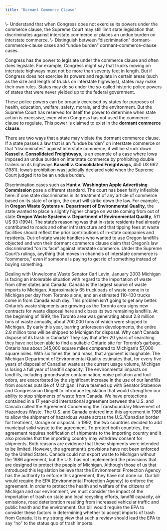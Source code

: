 ```yaml
---
title: "Dormant Commerce Clause"
---
```

<div className="content-chunk" data-subsection-id = "Learning-Objectives-54t">
<Info title="LEARNING OBJECTIVES">\- Understand that when Congress does not exercise its powers under the commerce clause, the Supreme Court may still limit state legislation that discriminates against interstate commerce or places an undue burden on interstate commerce.  
\- Distinguish between “discrimination” dormant-commerce-clause cases and “undue burden” dormant-commerce-clause cases.</Info>

Congress has the power to legislate under the commerce clause and often does legislate. For example, Congress might say that trucks moving on interstate highways must not be more than seventy feet in length. But if Congress does not exercise its powers and regulate in certain areas (such as the size and length of trucks on interstate highways), states may make their own rules. States may do so under the so-called historic police powers of states that were never yielded up to the federal government. 

These police powers can be broadly exercised by states for purposes of health, education, welfare, safety, morals, and the environment. But the Supreme Court has reserved for itself the power to determine when state action is excessive, even when Congress has not used the commerce clause to regulate. This power is claimed to exist in the **dormant commerce clause**. 

There are two ways that a state may violate the dormant commerce clause. If a state passes a law that is an “undue burden” on interstate commerce or that “discriminates” against interstate commerce, it will be struck down. __Kassel v. Consolidated Freightways__, is an example of a case where Iowa imposed an undue burden on interstate commerce by prohibiting double trailers on its highways.__Kassell v. Consolidated Freightways__, 450 US 662 (1981). Iowa’s prohibition was judicially declared void when the Supreme Court judged it to be an undue burden.

Discrimination cases such as __Hunt v. Washington Apple Advertising Commission__ pose a different standard. The court has been fairly inflexible here: if one state discriminates in its treatment of any article of commerce based on its state of origin, the court will strike down the law. For example, in __Oregon Waste Systems v. Department of Environmental Quality,__ the state wanted to place a slightly higher charge on waste coming from out of state.__Oregon Waste Systems v. Department of Environmental Quality__, 511 US 93 (1994). The state’s reasoning was that in-state residents had already contributed to roads and other infrastructure and that tipping fees at waste facilities should reflect the prior contributions of in-state companies and residents. Out-of-state waste handlers who wanted to use Oregon landfills objected and won their dormant commerce clause claim that Oregon’s law discriminated “on its face” against interstate commerce. Under the Supreme Court’s rulings, anything that moves in channels of interstate commerce is “commerce,” even if someone is paying to get rid of something instead of buying something.

<Warning>Dealing with Unwelcome Waste Senator Carl Levin, January 2003 Michigan is facing an intolerable situation with regard to the importation of waste from other states and Canada. Canada is the largest source of waste imports to Michigan. Approximately 65 truckloads of waste come in to Michigan per day from Toronto alone, and an estimated 110–130 trucks come in from Canada each day. This problem isn’t going to get any better. Ontario’s waste shipments are growing as the Toronto area signs new contracts for waste disposal here and closes its two remaining landfills. At the beginning of 1999, the Toronto area was generating about 2.8 million tons of waste annually, about 700,000 tons of which were shipped to Michigan. By early this year, barring unforeseen developments, the entire 2.8 million tons will be shipped to Michigan for disposal. Why can’t Canada dispose of its trash in Canada? They say that after 20 years of searching they have not been able to find a suitable Ontario site for Toronto’s garbage. Ontario has about 345,000 square miles compared to Michigan’s 57,000 square miles. With six times the land mass, that argument is laughable. The Michigan Department of Environmental Quality estimates that, for every five years of disposal of Canadian waste at the current usage volume, Michigan is losing a full year of landfill capacity. The environmental impacts on landfills, including groundwater contamination, noise pollution and foul odors, are exacerbated by the significant increase in the use of our landfills from sources outside of Michigan. I have teamed up with Senator Stabenow and Congressman Dingell to introduce legislation that would strengthen our ability to stop shipments of waste from Canada. We have protections contained in a 17 year-old international agreement between the U.S. and Canada called the Agreement Concerning the Transboundary Movement of Hazardous Waste. The U.S. and Canada entered into this agreement in 1986 to allow the shipment of hazardous waste across the U.S./Canadian border for treatment, storage or disposal. In 1992, the two countries decided to add municipal solid waste to the agreement. To protect both countries, the agreement requires notification of shipments to the importing country and it also provides that the importing country may withdraw consent for shipments. Both reasons are evidence that these shipments were intended to be limited. However, the agreement’s provisions have not been enforced by the United States. Canada could not export waste to Michigan without the 1986 agreement, but the U.S. has not implemented the provisions that are designed to protect the people of Michigan. Although those of us that introduced this legislation believe that the Environmental Protection Agency has the authority to enforce this agreement, they have not done so. Our bill would require the EPA \[Environmental Protection Agency\] to enforce the agreement. In order to protect the health and welfare of the citizens of Michigan and our environment, we must consider the impact of the importation of trash on state and local recycling efforts, landfill capacity, air emissions, road deterioration resulting from increased vehicular traffic and public health and the environment. Our bill would require the EPA to consider these factors in determining whether to accept imports of trash from Canada. It is my strong view that such a review should lead the EPA to say “no” to the status quo of trash imports.</Warning>
</div>
